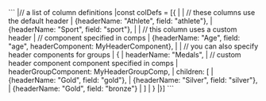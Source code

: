 <framework-specific-section frameworks="react">
```
|// a list of column definitions
|const colDefs = [{
|
|    // these columns use the default header
|    {headerName: "Athlete", field: "athlete"},
|    {headerName: "Sport", field: "sport"},
|
|    // this column uses a custom header
|    // component specified in comps
|    {headerName: "Age", field: "age", headerComponent: MyHeaderComponent},
|
|    // you can also specify header components for groups
|    {
|        headerName: "Medals",
|        // custom header component component specified in comps
|        headerGroupComponent: MyHeaderGroupComp,
|        children: [
|            {headerName: "Gold", field: "gold"},
|            {headerName: "Silver", field: "silver"},
|            {headerName: "Gold", field: "bronze"}
|        ]
|    }
|}]
```
</framework-specific-section>